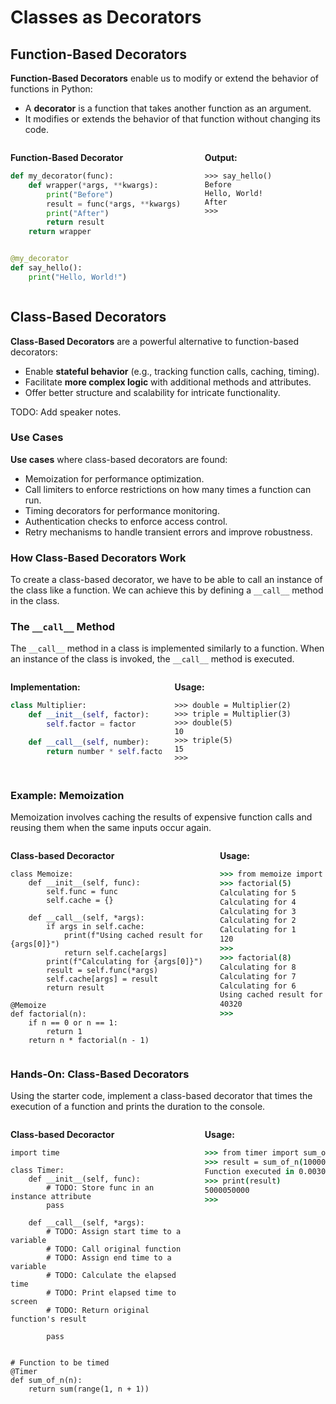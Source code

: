# Classes as Decorators

## Function-Based Decorators {.hide}

::: {.smaller-80}
**Function-Based Decorators** enable us to modify or extend the behavior of functions in Python:

- A **decorator** is a function that takes another function as an argument.
- It modifies or extends the behavior of that function without changing its code.

:::: {.columns}

::: {.column width="60%"}
**Function-Based Decorator**
```python
def my_decorator(func):
    def wrapper(*args, **kwargs):
        print("Before")
        result = func(*args, **kwargs)
        print("After")
        return result
    return wrapper


@my_decorator
def say_hello():
    print("Hello, World!")
```
:::

::: {.column width="40%"}
**Output:**
```.python
>>> say_hello()
Before
Hello, World!
After
>>> 
```
:::

::::
:::

## Class-Based Decorators {.hide}

**Class-Based Decorators** are a powerful alternative to function-based decorators: 

- Enable **stateful behavior** (e.g., tracking function calls, caching, timing).
- Facilitate **more complex logic** with additional methods and attributes.
- Offer better structure and scalability for intricate functionality.

::: {.notes}
TODO: Add speaker notes.
:::

### Use Cases {.hide}

**Use cases** where class-based decorators are found:

- Memoization for performance optimization.
- Call limiters to enforce restrictions on how many times a function can run.
- Timing decorators for performance monitoring.
- Authentication checks to enforce access control.
- Retry mechanisms to handle transient errors and improve robustness.


### How Class-Based Decorators Work {.hide}

To create a class-based decorator, we have to be able to call an instance of the class like a function.  We can achieve this by defining a `__call__` method in the class.

### The `__call__` Method {.hide}

:::{.smaller-80}

The `__call__` method in a class is implemented similarly to a function. When an instance of the class is invoked, the `__call__` method is executed.

:::: {.columns}

::: {.column width="50%"}
**Implementation:**
```python
class Multiplier:
    def __init__(self, factor):
        self.factor = factor

    def __call__(self, number):
        return number * self.factor
          
```
:::

::: {.column width="50%"}
**Usage:**
```.python
>>> double = Multiplier(2)
>>> triple = Multiplier(3)
>>> double(5)
10
>>> triple(5)
15
>>>
```
:::

::::
:::

### Example: Memoization {.hide}

:::{.smaller-70}

Memoization involves caching the results of expensive function calls and reusing them when the same inputs occur again.

:::: {.columns}

::: {.column width="65%"}
**Class-based Decoractor**
```.python
class Memoize:
    def __init__(self, func):
        self.func = func
        self.cache = {}
    
    def __call__(self, *args):
        if args in self.cache:
            print(f"Using cached result for {args[0]}")
            return self.cache[args]
        print(f"Calculating for {args[0]}")
        result = self.func(*args)
        self.cache[args] = result
        return result

@Memoize
def factorial(n):
    if n == 0 or n == 1:
        return 1
    return n * factorial(n - 1)
```
:::

::: {.column width="35%"}
**Usage:**
```.csh
>>> from memoize import factorial
>>> factorial(5)
Calculating for 5
Calculating for 4
Calculating for 3
Calculating for 2
Calculating for 1
120
>>>
>>> factorial(8)
Calculating for 8
Calculating for 7
Calculating for 6
Using cached result for 5
40320
>>>
``` 
:::

::::
:::

### Hands-On: Class-Based Decorators {.hide background-color="rgb(204, 255, 255)"}

:::{.smaller-70}

Using the starter code, implement a class-based decorator that times the execution of a function and prints the duration to the console.

:::: {.columns}

::: {.column width="60%"}
**Class-based Decoractor**
```.python
import time

class Timer:
    def __init__(self, func):
        # TODO: Store func in an instance attribute
        pass

    def __call__(self, *args):
        # TODO: Assign start time to a variable
        # TODO: Call original function
        # TODO: Assign end time to a variable
        # TODO: Calculate the elapsed time
        # TODO: Print elapsed time to screen
        # TODO: Return original function's result

        pass

    
# Function to be timed
@Timer
def sum_of_n(n):
    return sum(range(1, n + 1))
```
:::

::: {.column width="40%"}
**Usage:**
```.csh
>>> from timer import sum_of_n
>>> result = sum_of_n(100000)
Function executed in 0.0030 seconds
>>> print(result)
5000050000
>>>
``` 
:::

::::
:::